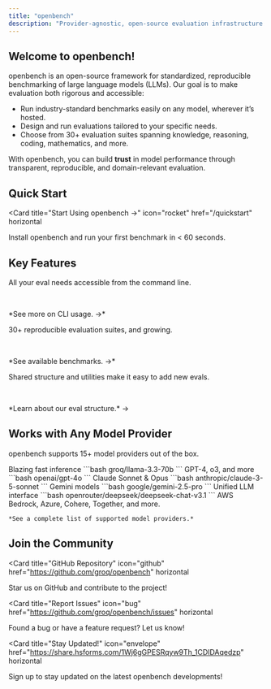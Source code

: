 ```yaml
---
title: "openbench"
description: "Provider-agnostic, open-source evaluation infrastructure for language models"
---
```


## Welcome to openbench!

openbench is an open-source framework for standardized, reproducible benchmarking of large language models (LLMs).
Our goal is to make evaluation both rigorous and accessible:

- Run industry-standard benchmarks easily on any model, wherever it’s hosted.
- Design and run evaluations tailored to your specific needs.
- Choose from 30+ evaluation suites spanning knowledge, reasoning, coding, mathematics, and more.

With openbench, you can build **trust** in model performance through transparent, reproducible, and domain-relevant evaluation.

## Quick Start

<Card
  title="Start Using openbench →"
  icon="rocket"
  href="/quickstart"
  horizontal
>
  Install openbench and run your first benchmark in < 60 seconds.
</Card>

## Key Features

<Columns cols={3}>
  <Card
    title="Simple CLI"
    icon="terminal"
    href="/cli/overview">
    <div class="flex flex-col h-full">
      <p>All your eval needs accessible from the command line.</p>
      <br />
      <p class="mt-auto">*See more on CLI usage. →*</p>
    </div>
  </Card>
  <Card
    title="Diverse Benchmarks"
    icon="grip"
    href="/benchmarks/catalog"
  >  
    <div class="flex flex-col h-full">
      <p>30+ reproducible evaluation suites, and growing.</p>
      <br />
      <p class="mt-auto">*See available benchmarks. →*</p>
    </div>
  </Card>
  <Card
    title="Extensible Framework"
    icon="expand"
    href="/development/architecture"
  >
    <div class="flex flex-col h-full">
      <p>Shared structure and utilities make it easy to add new evals.</p>
      <br />
      <p class="mt-auto">*Learn about our eval structure.* →</p>
    </div>
  </Card>
</Columns>

## Works with Any Model Provider

openbench supports 15+ model providers out of the box.

<Columns cols={3}>
  <Card title="Groq" icon="microchip">
    Blazing fast inference
    ```bash
    groq/llama-3.3-70b
    ```
  </Card>
  <Card title="OpenAI" icon="brain">
    GPT-4, o3, and more
    ```bash
    openai/gpt-4o
    ```
  </Card>
  <Card title="Anthropic" icon="robot">
    Claude Sonnet & Opus
    ```bash
    anthropic/claude-3-5-sonnet
    ```
  </Card>
  <Card title="Google" icon="google">
    Gemini models
    ```bash
    google/gemini-2.5-pro
    ```
  </Card>
  <Card title="OpenRouter" icon="computer" href="/openrouter">
    Unified LLM interface
    ```bash
    openrouter/deepseek/deepseek-chat-v3.1
    ```
  </Card>
  <Card
    title="15+ More"
    icon="ellipsis"
    href="/providers"
  >
    AWS Bedrock, Azure, Cohere, Together, and more.  

    *See a complete list of supported model providers.*
  </Card>
</Columns>

## Join the Community

<Card
  title="GitHub Repository"
  icon="github"
  href="https://github.com/groq/openbench"
  horizontal
>
  Star us on GitHub and contribute to the project!
</Card>

<Card
  title="Report Issues"
  icon="bug"
  href="https://github.com/groq/openbench/issues"
  horizontal
>
  Found a bug or have a feature request? Let us know!
</Card>

<Card
  title="Stay Updated!"
  icon="envelope"
  href="https://share.hsforms.com/1Wj6gGPESRqyw9Th_1CDIDAqedzp"
  horizontal
>
  Sign up to stay updated on the latest openbench developments!
</Card>